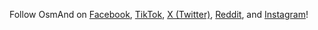 Follow OsmAnd on <a href="https://www.facebook.com/osmandapp/">Facebook</a>, <a href="https://www.tiktok.com/@osmandapp">TikTok</a>, <a href="https://www.x.com/osmandapp/">X (Twitter)</a>, <a href="https://www.reddit.com/r/OsmAnd/">Reddit</a>, and <a href="https://www.instagram.com/osmand.map/">Instagram</a>!
